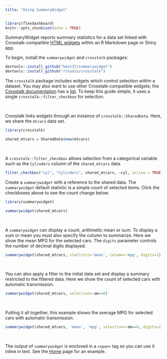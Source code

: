 ```yaml
---
title: "Using SummaryWidget"
---
```


```r
library(flexdashboard)
knitr::opts_chunk$set(echo = TRUE)
```

SummaryWidget reports summary statistics for a data set linked with Crosstalk-compatible [HTML widgets](http://htmlwidgets.org) within an R Markdown page or Shiny app. 

To begin, install the `summarywidget` and `crosstalk` packages:

```r
devtools::install_github("kent37/summarywidget")
devtools::install_github("rstudio/crosstalk")
```

The `crosstalk` package includes widgets which control selection within a dataset.
You may also want to use other Crosstalk-compatible widgets; the [Crosstalk documentation](https://rstudio.github.io/crosstalk/) has a [list](https://rstudio.github.io/crosstalk/widgets.html). To keep this guide simple,
it uses a single `crosstalk::filter_checkbox` for selection.

<div>&nbsp;</div>

Crosstalk links widgets through an instance of `crosstalk::SharedData`. Here,
we share the `mtcars` data set.

```r
library(crosstalk)

shared_mtcars = SharedData$new(mtcars)
```

<div>&nbsp;</div>

A `crosstalk::filter_checkbox` allows selection from a categorical variable
such as the `Cylinders` column of the `shared_mtcars` data.

```r
filter_checkbox("cyl", "Cylinders", shared_mtcars, ~cyl, inline = TRUE)
```

Create a `summarywidget` with a reference to the shared data.
The `summarywidget` default statistic is a simple count of selected items. 
Click the checkboxes above to see the count change below.

```r
library(summarywidget)

summarywidget(shared_mtcars)
```

<div>&nbsp;</div>

A `summarywidget` can display a count, arithmetic mean or sum. To display
a sum or mean you must also specify the column to summarize. Here we show
the mean MPG for the selected cars. The `digits` parameter controls the number
of decimal digits displayed.

```r
summarywidget(shared_mtcars, statistic='mean', column='mpg', digits=1)
```

<div>&nbsp;</div>

You can also apply a filter to the initial data set and display a summary
restricted to the filtered data. Here we show the count of selected
cars with automatic transmission.

```r
summarywidget(shared_mtcars, selection=~am==0)
```

<div>&nbsp;</div>
  
Putting it all together, this example shows the average MPG for selected cars
with automatic transmission.

```r
summarywidget(shared_mtcars, 'mean', 'mpg', selection=~am==0, digits=1)
```

<div>&nbsp;</div>

The output of `summarywidget` is enclosed in a `<span>` tag so you can use it inline
in text. See the [Home](index.html) page for an example.
